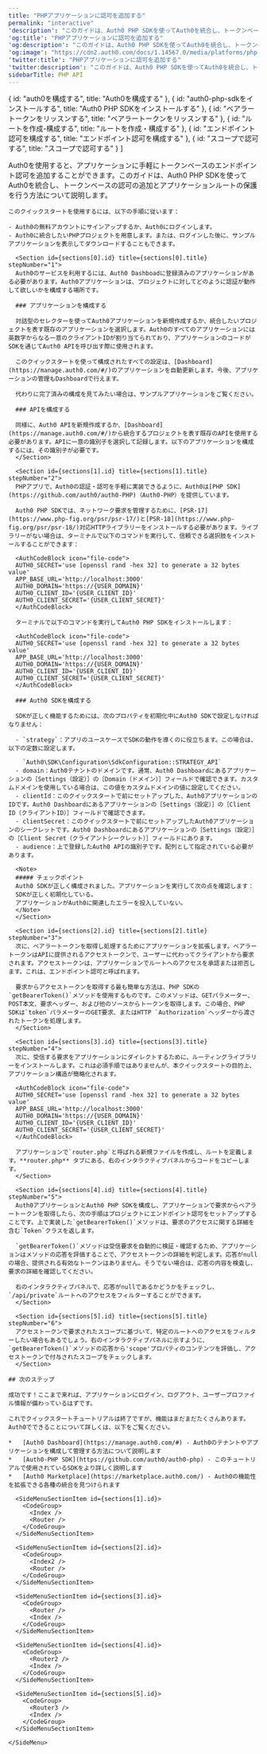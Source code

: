 ```yaml
---
title: "PHPアプリケーションに認可を追加する"
permalink: "interactive"
'description': "このガイドは、Auth0 PHP SDKを使ってAuth0を統合し、トークンベースの認可の追加とアプリケーションルートの保護を行う方法について説明します。"
'og:title': "PHPアプリケーションに認可を追加する"
'og:description': "このガイドは、Auth0 PHP SDKを使ってAuth0を統合し、トークンベースの認可の追加とアプリケーションルートの保護を行う方法について説明します。"
'og:image': "https://cdn2.auth0.com/docs/1.14567.0/media/platforms/php.png"
'twitter:title': "PHPアプリケーションに認可を追加する"
'twitter:description': "このガイドは、Auth0 PHP SDKを使ってAuth0を統合し、トークンベースの認可の追加とアプリケーションルートの保護を行う方法について説明します。"
sidebarTitle: PHP API
---
```



  { id: "auth0を構成する", title: "Auth0を構成する" },
  { id: "auth0-php-sdkをインストールする", title: "Auth0 PHP SDKをインストールする" },
  { id: "ベアラートークンをリッスンする", title: "ベアラートークンをリッスンする" },
  { id: "ルートを作成-構成する", title: "ルートを作成・構成する" },
  { id: "エンドポイント認可を構成する", title: "エンドポイント認可を構成する" },
  { id: "スコープで認可する", title: "スコープで認可する" }
]

<Recipe>
  <Content>
    Auth0を使用すると、アプリケーションに手軽にトークンベースのエンドポイント認可を追加することができます。このガイドは、Auth0 PHP SDKを使ってAuth0を統合し、トークンベースの認可の追加とアプリケーションルートの保護を行う方法について説明します。

    このクイックスタートを使用するには、以下の手順に従います：

    - Auth0の無料アカウントにサインアップするか、Auth0にログインします。
    - Auth0に統合したいPHPプロジェクトを用意します。または、ログインした後に、サンプルアプリケーションを表示してダウンロードすることもできます。

      <Section id={sections[0].id} title={sections[0].title} stepNumber="1">
      Auth0のサービスを利用するには、Auth0 Dashboadに登録済みのアプリケーションがある必要があります。Auth0アプリケーションは、プロジェクトに対してどのように認証が動作して欲しいかを構成する場所です。

      ### アプリケーションを構成する

      対話型のセレクターを使ってAuth0アプリケーションを新規作成するか、統合したいプロジェクトを表す既存のアプリケーションを選択します。Auth0のすべてのアプリケーションには英数字からなる一意のクライアントIDが割り当てられており、アプリケーションのコードがSDKを通じてAuth0 APIを呼び出す際に使用されます。

      このクイックスタートを使って構成されたすべての設定は、[Dashboard](https://manage.auth0.com/#/)のアプリケーションを自動更新します。今後、アプリケーションの管理もDashboardで行えます。

      代わりに完了済みの構成を見てみたい場合は、サンプルアプリケーションをご覧ください。

      ### APIを構成する

      同様に、Auth0 APIを新規作成するか、[Dashboard](https://manage.auth0.com/#/)から統合するプロジェクトを表す既存のAPIを使用する必要があります。APIに一意の識別子を選択して記録します。以下のアプリケーションを構成するには、その識別子が必要です。
      </Section>

      <Section id={sections[1].id} title={sections[1].title} stepNumber="2">
      PHPアプリで、Auth0の認証・認可を手軽に実装できるように、Auth0は[PHP SDK](https://github.com/auth0/auth0-PHP)（Auth0-PHP）を提供しています。

      Auth0 PHP SDKでは、ネットワーク要求を管理するために、[PSR-17](https://www.php-fig.org/psr/psr-17/)と[PSR-18](https://www.php-fig.org/psr/psr-18/)対応HTTPライブラリーをインストールする必要があります。ライブラリーがない場合は、ターミナルで以下のコマンドを実行して、信頼できる選択肢をインストールすることができます：

      <AuthCodeBlock icon="file-code">
      AUTH0_SECRET='use [openssl rand -hex 32] to generate a 32 bytes value'
      APP_BASE_URL='http://localhost:3000'
      AUTH0_DOMAIN='https://{USER_DOMAIN}'
      AUTH0_CLIENT_ID='{USER_CLIENT_ID}'
      AUTH0_CLIENT_SECRET='{USER_CLIENT_SECRET}'
      </AuthCodeBlock>

      ターミナルで以下のコマンドを実行してAuth0 PHP SDKをインストールします：

      <AuthCodeBlock icon="file-code">
      AUTH0_SECRET='use [openssl rand -hex 32] to generate a 32 bytes value'
      APP_BASE_URL='http://localhost:3000'
      AUTH0_DOMAIN='https://{USER_DOMAIN}'
      AUTH0_CLIENT_ID='{USER_CLIENT_ID}'
      AUTH0_CLIENT_SECRET='{USER_CLIENT_SECRET}'
      </AuthCodeBlock>

      ### Auth0 SDKを構成する

      SDKが正しく機能するためには、次のプロパティを初期化中にAuth0 SDKで設定しなければなりません：

      - `strategy`：アプリのユースケースでSDKの動作を導くのに役立ちます。この場合は、以下の定数に設定します。

        `Auth0\SDK\Configuration\SdkConfiguration::STRATEGY_API`
      - domain：Auth0テナントのドメインです。通常、Auth0 Dashboardにあるアプリケーションの［Settings（設定）］の［Domain（ドメイン）］フィールドで確認できます。カスタムドメインを使用している場合は、この値をカスタムドメインの値に設定してください。
      - clientId：このクイックスタートで前にセットアップした、Auth0アプリケーションのIDです。Auth0 Dashboardにあるアプリケーションの［Settings（設定）］の［Client ID（クライアントID）］フィールドで確認できます。
      - clientSecret：このクイックスタートで前にセットアップしたAuth0アプリケーションのシークレットです。Auth0 Dashboardにあるアプリケーションの［Settings（設定）］の［Client Secret（クライアントシークレット）］フィールドにあります。
      - audience：上で登録したAuth0 APIの識別子です。配列として指定されている必要があります。

      <Note>
      ##### チェックポイント
      Auth0 SDKが正しく構成されました。アプリケーションを実行して次の点を確認します：
      SDKが正しく初期化している。
      アプリケーションがAuth0に関連したエラーを投入していない。
      </Note>
      </Section>

      <Section id={sections[2].id} title={sections[2].title} stepNumber="3">
      次に、ベアラートークンを取得し処理するためにアプリケーションを拡張します。ベアラートークンはAPIに提供されるアクセストークンで、ユーザーに代わってクライアントから要求されます。アクセストークンは、アプリケーションでルートへのアクセスを承認または拒否します。これは、エンドポイント認可と呼ばれます。

      要求からアクセストークンを取得する最も簡単な方法は、PHP SDKの`getBearerToken()`メソッドを使用するものです。このメソッドは、GETパラメーター、POST本文、要求ヘッダー、および他のソースからトークンを取得します。この場合、PHP SDKは`token`パラメーターのGET要求、またはHTTP `Authorization`ヘッダーから渡されたトークンを処理します。
      </Section>

      <Section id={sections[3].id} title={sections[3].title} stepNumber="4">
      次に、受信する要求をアプリケーションにダイレクトするために、ルーティングライブラリーをインストールします。これは必須手順ではありませんが、本クイックスタートの目的上、アプリケーション構造が簡略化されます。

      <AuthCodeBlock icon="file-code">
      AUTH0_SECRET='use [openssl rand -hex 32] to generate a 32 bytes value'
      APP_BASE_URL='http://localhost:3000'
      AUTH0_DOMAIN='https://{USER_DOMAIN}'
      AUTH0_CLIENT_ID='{USER_CLIENT_ID}'
      AUTH0_CLIENT_SECRET='{USER_CLIENT_SECRET}'
      </AuthCodeBlock>

      アプリケーションで`router.php`と呼ばれる新規ファイルを作成し、ルートを定義します。**router.php** タブにある、右のインタラクティブパネルからコードをコピーします。
      </Section>

      <Section id={sections[4].id} title={sections[4].title} stepNumber="5">
      Auth0アプリケーションとAuth0 PHP SDKを構成し、アプリケーションで要求からベアラートークンを取得したら、次の手順はプロジェクトにエンドポイント認可をセットアップすることです。上で実装した`getBearerToken()`メソッドは、要求のアクセスに関する詳細を含む`Token`クラスを返します。

      `getBearerToken()`メソッドは受信要求を自動的に検証・確認するため、アプリケーションはメソッドの応答を評価することで、アクセストークンの詳細を判定します。応答がnullの場合、提供される有効なトークンはありません。そうでない場合は、応答の内容を検査し、要求の詳細を確認してください。

      右のインタラクティブパネルで、応答がnullであるかどうかをチェックし、`/api/private`ルートへのアクセスをフィルターすることができます。
      </Section>

      <Section id={sections[5].id} title={sections[5].title} stepNumber="6">
      アクセストークンで要求されたスコープに基づいて、特定のルートへのアクセスをフィルターしたい場合もあるでしょう。右のインタラクティブパネルに示すように、`getBearerToken()`メソッドの応答から'scope'プロパティのコンテンツを評価し、アクセストークンで付与されたスコープをチェックします。
      </Section>

    ## 次のステップ

    成功です！ここまで来れば、アプリケーションにログイン、ログアウト、ユーザープロファイル情報が備わっているはずです。

    これでクイックスタートチュートリアルは終了ですが、機能はまだまだたくさんあります。Auth0でできることについて詳しくは、以下をご覧ください。

    *   [Auth0 Dashboard](https://manage.auth0.com/#) - Auth0のテナントやアプリケーションを構成して管理する方法について説明します
    *   [Auth0-PHP SDK](https://github.com/auth0/auth0-php) - このチュートリアルで使用されているSDKをより詳しく説明します
    *   [Auth0 Marketplace](https://marketplace.auth0.com/) - Auth0の機能性を拡張できる各種の統合を見つけられます
  </Content>

  <SideMenu sections={sections}>
      <SideMenuSectionItem id={sections[0].id}>
        <SignUpForm />
      </SideMenuSectionItem>

      <SideMenuSectionItem id={sections[1].id}>
        <CodeGroup>
          <Index />
          <Router />
        </CodeGroup>
      </SideMenuSectionItem>

      <SideMenuSectionItem id={sections[2].id}>
        <CodeGroup>
          <Index2 />
          <Router />
        </CodeGroup>
      </SideMenuSectionItem>

      <SideMenuSectionItem id={sections[3].id}>
        <CodeGroup>
          <Router />
          <Index />
        </CodeGroup>
      </SideMenuSectionItem>

      <SideMenuSectionItem id={sections[4].id}>
        <CodeGroup>
          <Router2 />
          <Index />
        </CodeGroup>
      </SideMenuSectionItem>

      <SideMenuSectionItem id={sections[5].id}>
        <CodeGroup>
          <Router3 />
          <Index />
        </CodeGroup>
      </SideMenuSectionItem>

    </SideMenu>
</Recipe>
